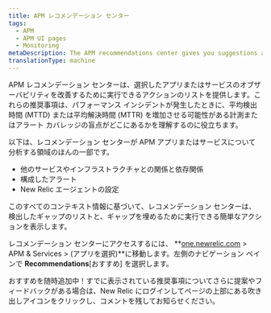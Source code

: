 ```yaml
---
title: APM レコメンデーション センター
tags:
  - APM
  - APM UI pages
  - Monitoring
metaDescription: The APM recommendations center gives you suggestions about how you might improve your application monitoring.
translationType: machine
---
```


APM レコメンデーション センターは、選択したアプリまたはサービスのオブザーバビリティを改善するために実行できるアクションのリストを提供します。これらの推奨事項は、パフォーマンス インシデントが発生したときに、平均検出時間 (MTTD) または平均解決時間 (MTTR) を増加させる可能性がある計測またはアラート カバレッジの盲点がどこにあるかを理解するのに役立ちます。

以下は、レコメンデーション センターが APM アプリまたはサービスについて分析する領域のほんの一部です。

* 他のサービスやインフラストラクチャとの関係と依存関係
* 構成したアラート
* New Relic エージェントの設定

このすべてのコンテキスト情報に基づいて、レコメンデーション センターは、検出したギャップのリストと、ギャップを埋めるために実行できる簡単なアクションを表示します。

レコメンデーション センターにアクセスするには、 **[one.newrelic.com](https://one.newrelic.com/all-capabilities) > APM & Services > (アプリを選択)**に移動します。左側のナビゲーション ペインで **Recommendations**\[おすすめ] を選択します。

おすすめを随時追加中！すでに表示されている推奨事項についてさらに提案やフィードバックがある場合は、New Relic にログインしてページの上部にある吹き出しアイコンをクリックし、コメントを残してお知らせください。